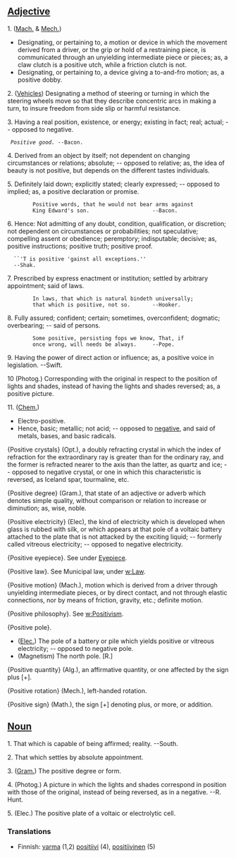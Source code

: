 ==[[Adjective]]==

1. ([[Mach.]] & [[Mech.]])
* Designating, or pertaining to, a motion or device in which the movement derived from a driver, or the grip or hold of a restraining piece, is communicated through an unyielding intermediate piece or pieces; as, a claw clutch is a positive utch, while a friction clutch is not.
* Designating, or pertaining to, a device giving a to-and-fro motion; as, a positive dobby.

2. ([[Vehicle]]s) Designating a method of steering or turning in which the steering wheels move so that they describe concentric arcs in making a turn, to insure freedom from side slip or harmful  resistance.

3. Having a real position, existence, or energy; existing in fact; real; actual; -- opposed to negative. 

  ''Positive good.'' --Bacon.

4. Derived from an object by itself; not dependent on changing circumstances or relations; absolute; -- opposed to relative; as, the idea of beauty is not positive, but depends on the different tastes individuals.

5. Definitely laid down; explicitly stated; clearly expressed; -- opposed to implied; as, a positive declaration or promise.

         Positive words, that he would not bear arms against
         King Edward's son.                    --Bacon.

6. Hence: Not admitting of any doubt, condition, qualification, or discretion; not dependent on circumstances or probabilities; not speculative; compelling assent or obedience; peremptory; indisputable; decisive; as, positive instructions; positive truth; positive proof.

   ``'T is positive 'gainst all exceptions.''
   --Shak.

7. Prescribed by express enactment or institution; settled by arbitrary appointment; said of laws.

         In laws, that which is natural bindeth universally;
         that which is positive, not so.       --Hooker.

8. Fully assured; confident; certain; sometimes, overconfident; dogmatic; overbearing; -- said of persons.

         Some positive, persisting fops we know, That, if
         once wrong, will needs be always.     --Pope.

9. Having the power of direct action or influence; as, a positive voice in legislation. --Swift.

10 (Photog.) Corresponding with the original in respect to the position of lights and shades, instead of having the lights and shades reversed; as, a positive picture.

11. ([[Chem.]])
* Electro-positive.
* Hence, basic; metallic; not acid; -- opposed to [[negative]], and said of metals, bases, and basic radicals.

{Positive crystals} (Opt.), a doubly refracting crystal in which the index of refraction for the extraordinary ray is greater than for the ordinary ray, and the former is refracted nearer to the axis than the latter, as quartz and ice; -- opposed to negative crystal, or one in which this characteristic is reversed, as Iceland spar,   tourmaline, etc.

{Positive degree} (Gram.), that state of an adjective or adverb which denotes simple quality, without comparison or relation to increase or diminution; as, wise, noble.

{Positive electricity} (Elec), the kind of electricity which is developed when glass is rubbed with silk, or which appears at that pole of a voltaic battery attached to the plate that is not attacked by the exciting liquid; -- formerly called vitreous electricity; -- opposed to negative electricity.

{Positive eyepiece}. See under [[Eyepiece]].

{Positive law}. See Municipal law, under [[w:Law]].

{Positive motion} (Mach.), motion which is derived from a driver through unyielding intermediate pieces, or by direct contact, and not through elastic connections, nor by means of friction, gravity, etc.; definite motion.

{Positive philosophy}. See [[w:Positivism]].

{Positive pole}.
* ([[Elec.]]) The pole of a battery or pile which yields      positive or vitreous electricity; -- opposed to negative pole.
* (Magnetism) The north pole. [R.]

{Positive quantity} (Alg.), an affirmative quantity, or one  affected by the sign plus [+].

{Positive rotation} (Mech.), left-handed rotation.

{Positive sign} (Math.), the sign [+] denoting plus, or more, or addition.

==[[Noun]]==

1. That which is capable of being affirmed; reality. --South.

2. That which settles by absolute appointment.

3. ([[Gram.]]) The positive degree or form.

4. (Photog.) A picture in which the lights and shades correspond in position with those of the original, instead of being reversed, as in a negative. --R. Hunt.

5. (Elec.) The positive plate of a voltaic or electrolytic  cell.


===Translations===
*Finnish: [[varma]] (1,2) [[positiivi]] (4), [[positiivinen]] (5)